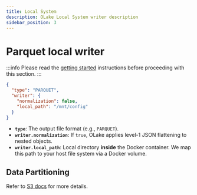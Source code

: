 ```yaml
---
title: Local System
description: OLake Local System writer description
sidebar_position: 3
---
```


# Parquet local writer

:::info
Please read the [getting started](../getting-started) instructions before proceeding with this section.
:::


```json title="olake_folder/writer.json"
{
  "type": "PARQUET",
  "writer": {
    "normalization": false,
    "local_path": "/mnt/config"
  }
}
```

- **`type`**: The output file format (e.g., `PARQUET`).
- **`writer.normalization`**: If `true`, OLake applies level-1 JSON flattening to nested objects.
- **`writer.local_path`**: Local directory **inside** the Docker container. We map this path to your host file system via a Docker volume.

## Data Partitioning
Refer to [S3 docs](./s3#s3-data-partitioning) for more details.


